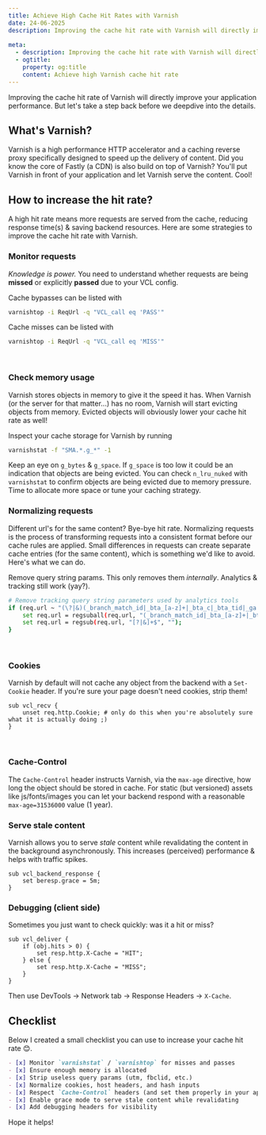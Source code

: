 ```yaml
---
title: Achieve High Cache Hit Rates with Varnish
date: 24-06-2025
description: Improving the cache hit rate with Varnish will directly improve your web (app) performance. Here's how we can achieve that.
  
meta:
  - description: Improving the cache hit rate with Varnish will directly improve your web (app) performance. Here's how we can achieve that.
  - ogtitle:
    property: og:title
    content: Achieve high Varnish cache hit rate
---
```


Improving the cache hit rate of Varnish will directly improve your application performance. But let's take a step back before we deepdive into the details.

## What's Varnish?
Varnish is a high performance HTTP accelerator and a caching reverse proxy specifically designed to speed up the delivery of content. Did you know the core of Fastly (a CDN) is also build on top of Varnish? You'll put Varnish in front of your application and let Varnish serve the content. Cool!

## How to increase the hit rate?
A high hit rate means more requests are served from the cache, reducing response time(s) & saving backend resources. Here are some strategies to improve the cache hit rate with Varnish.

### Monitor requests
_Knowledge is power._ You need to understand whether requests are being **missed** or explicitly **passed** due to your VCL config.

Cache bypasses can be listed with 
```bash
varnishtop -i ReqUrl -q "VCL_call eq 'PASS'"
```

Cache misses can be listed with 

```bash
varnishtop -i ReqUrl -q "VCL_call eq 'MISS'"
```
<br/>

### Check memory usage
Varnish stores objects in memory to give it the speed it has. When Varnish (or the server for that matter...) has no room, Varnish will start evicting objects from memory. Evicted objects will obviously lower your cache hit rate as well!

Inspect your cache storage for Varnish by running

```bash
varnishstat -f "SMA.*.g_*" -1
```

Keep an eye on `g_bytes` & `g_space`. If `g_space` is too low it could be an indication that objects are being evicted. You can check `n_lru_nuked` with `varnishstat` to confirm objects are being evicted due to memory pressure. Time to allocate more space or tune your caching strategy.

### Normalizing requests
Different url's for the same content? Bye-bye hit rate. Normalizing requests is the process of transforming requests into a consistent format before our cache rules are applied. Small differences in requests can create separate cache entries (for the same content), which is something we'd like to avoid. Here's what we can do.

Remove query string params. This only removes them _internally_. Analytics & tracking still work (yay?).

```bash
# Remove tracking query string parameters used by analytics tools
if (req.url ~ "(\?|&)(_branch_match_id|_bta_[a-z]+|_bta_c|_bta_tid|_ga|_gl|_ke|_kx|campid|cof|customid|cx|dclid|dm_i|ef_id|epik|fbclid|gad_source|gbraid|gclid|gclsrc|gdffi|gdfms|gdftrk|hsa_acc|hsa_ad|hsa_cam|hsa_grp|hsa_kw|hsa_mt|hsa_net|hsa_src|hsa_tgt|hsa_ver|ie|igshid|irclickid|matomo_campaign|matomo_cid|matomo_content|matomo_group|matomo_keyword|matomo_medium|matomo_placement|matomo_source|mc_[a-z]+|mc_cid|mc_eid|mkcid|mkevt|mkrid|mkwid|msclkid|mtm_campaign|mtm_cid|mtm_content|mtm_group|mtm_keyword|mtm_medium|mtm_placement|mtm_source|nb_klid|ndclid|origin|pcrid|piwik_campaign|piwik_keyword|piwik_kwd|pk_campaign|pk_keyword|pk_kwd|redirect_log_mongo_id|redirect_mongo_id|rtid|s_kwcid|sb_referer_host|sccid|si|siteurl|sms_click|sms_source|sms_uph|srsltid|toolid|trk_contact|trk_module|trk_msg|trk_sid|ttclid|twclid|utm_[a-z]+|utm_campaign|utm_content|utm_creative_format|utm_id|utm_marketing_tactic|utm_medium|utm_source|utm_source_platform|utm_term|vmcid|wbraid|yclid|zanpid)=") {
    set req.url = regsuball(req.url, "(_branch_match_id|_bta_[a-z]+|_bta_c|_bta_tid|_ga|_gl|_ke|_kx|campid|cof|customid|cx|dclid|dm_i|ef_id|epik|fbclid|gad_source|gbraid|gclid|gclsrc|gdffi|gdfms|gdftrk|hsa_acc|hsa_ad|hsa_cam|hsa_grp|hsa_kw|hsa_mt|hsa_net|hsa_src|hsa_tgt|hsa_ver|ie|igshid|irclickid|matomo_campaign|matomo_cid|matomo_content|matomo_group|matomo_keyword|matomo_medium|matomo_placement|matomo_source|mc_[a-z]+|mc_cid|mc_eid|mkcid|mkevt|mkrid|mkwid|msclkid|mtm_campaign|mtm_cid|mtm_content|mtm_group|mtm_keyword|mtm_medium|mtm_placement|mtm_source|nb_klid|ndclid|origin|pcrid|piwik_campaign|piwik_keyword|piwik_kwd|pk_campaign|pk_keyword|pk_kwd|redirect_log_mongo_id|redirect_mongo_id|rtid|s_kwcid|sb_referer_host|sccid|si|siteurl|sms_click|sms_source|sms_uph|srsltid|toolid|trk_contact|trk_module|trk_msg|trk_sid|ttclid|twclid|utm_[a-z]+|utm_campaign|utm_content|utm_creative_format|utm_id|utm_marketing_tactic|utm_medium|utm_source|utm_source_platform|utm_term|vmcid|wbraid|yclid|zanpid)=[-_A-z0-9+(){}%.*]+&?", "");
    set req.url = regsub(req.url, "[?|&]+$", "");
}
```
<br/>

### Cookies
Varnish by default will not cache any object from the backend with a `Set-Cookie` header. If you're sure your page doesn't need cookies, strip them!

```vcl
sub vcl_recv {
    unset req.http.Cookie; # only do this when you're absolutely sure what it is actually doing ;)
}
```
<br/>

### Cache-Control
The `Cache-Control` header instructs Varnish, via the `max-age` directive, how long the object should be stored in cache. For static 
(but versioned) assets like js/fonts/images you can let your backend respond with a reasonable `max-age=31536000` value (1 year).

### Serve stale content
Varnish allows you to serve _stale_ content while revalidating the content in the background asynchronously. This increases (perceived) performance & helps with traffic spikes.

```vcl
sub vcl_backend_response {
    set beresp.grace = 5m;
}
```

### Debugging (client side)
Sometimes you just want to check quickly: was it a hit or miss?

```vcl
sub vcl_deliver {
    if (obj.hits > 0) {
        set resp.http.X-Cache = "HIT";
    } else {
        set resp.http.X-Cache = "MISS";
    }
}
```

Then use DevTools → Network tab → Response Headers → `X-Cache`.

## Checklist
Below I created a small checklist you can use to increase your cache hit rate 😊.

```markdown
- [x] Monitor `varnishstat` / `varnishtop` for misses and passes
- [x] Ensure enough memory is allocated
- [x] Strip useless query params (utm, fbclid, etc.)
- [x] Normalize cookies, host headers, and hash inputs
- [x] Respect `Cache-Control` headers (and set them properly in your app)
- [x] Enable grace mode to serve stale content while revalidating
- [x] Add debugging headers for visibility
```

Hope it helps!